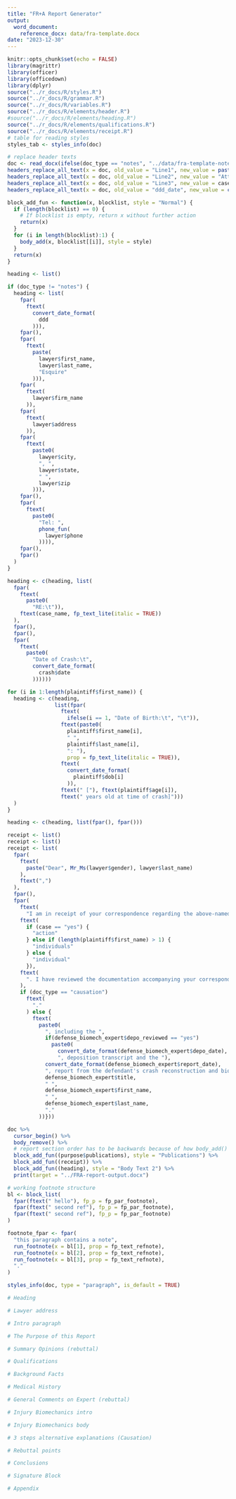 ```yaml
---
title: "FR+A Report Generator"
output: 
  word_document:
    reference_docx: data/fra-template.docx
date: "2023-12-30"
---
```


```r
knitr::opts_chunk$set(echo = FALSE)
library(magrittr)
library(officer)
library(officedown)
library(dplyr)
source("../r_docs/R/styles.R")
source("../r_docs/R/grammar.R")
source("../r_docs/R/variables.R")
source("../r_docs/R/elements/header.R")
#source("../r_docs/R/elements/heading.R")
source("../r_docs/R/elements/qualifications.R")
source("../r_docs/R/elements/receipt.R")
# table for reading styles
styles_tab <- styles_info(doc)
```

```r
# replace header texts
doc <- read_docx(ifelse(doc_type == "notes", "../data/fra-template-notes.dotx", "../data/fra-template-caus-rebut.dotx"))
headers_replace_all_text(x = doc, old_value = "Line1", new_value = paste0(lawyer$first_name, " ", lawyer$last_name, ", Esquire"), warn = FALSE)
headers_replace_all_text(x = doc, old_value = "Line2", new_value = "Attorney at Law", warn = FALSE)
headers_replace_all_text(x = doc, old_value = "Line3", new_value = case_name, warn = FALSE)
headers_replace_all_text(x = doc, old_value = "ddd_date", new_value = convert_date_format(ddd), warn = FALSE)
```


```r
block_add_fun <- function(x, blocklist, style = "Normal") {
  if (length(blocklist) == 0) {
    # If blocklist is empty, return x without further action
    return(x)
  }
  for (i in length(blocklist):1) {
    body_add(x, blocklist[[i]], style = style)
  }
  return(x)
}
```

```r
heading <- list()

if (doc_type != "notes") {
  heading <- list(
    fpar(
      ftext(
        convert_date_format(
          ddd
        ))),
    fpar(),
    fpar(
      ftext(
        paste(
          lawyer$first_name, 
          lawyer$last_name, 
          "Esquire"
        ))),
    fpar(
      ftext(
        lawyer$firm_name
      )),
    fpar(
      ftext(
        lawyer$address
      )),
    fpar(
      ftext(
        paste0(
          lawyer$city,
          ", ",
          lawyer$state,
          " ",
          lawyer$zip
        ))),
    fpar(),
    fpar(
      ftext(
        paste0(
          "Tel: ",
          phone_fun(
            lawyer$phone
          )))),
    fpar(),
    fpar()
  )
}

heading <- c(heading, list(
  fpar(
    ftext(
      paste0(
        "RE:\t")),
    ftext(case_name, fp_text_lite(italic = TRUE))
  ),
  fpar(),
  fpar(),
  fpar(
    ftext(
      paste0(
        "Date of Crash:\t", 
        convert_date_format(
          crash$date
        ))))))

for (i in 1:length(plaintiff$first_name)) {
  heading <- c(heading,
               list(fpar(
                 ftext(
                   ifelse(i == 1, "Date of Birth:\t", "\t")),
                 ftext(paste0(
                   plaintiff$first_name[i],
                   " ",
                   plaintiff$last_name[i],
                   ": "),
                   prop = fp_text_lite(italic = TRUE)),
                 ftext(
                   convert_date_format(
                     plaintiff$dob[i]
                   )), 
                 ftext(" ["), ftext(plaintiff$age[i]), 
                 ftext(" years old at time of crash]")))
  )
}

heading <- c(heading, list(fpar(), fpar()))
```

```r
receipt <- list()
receipt <- list()
receipt <- list(
  fpar(
    ftext(
      paste("Dear", Mr_Ms(lawyer$gender), lawyer$last_name)
    ),
    ftext(",")
  ),
  fpar(),
  fpar(
    ftext(
      "I am in receipt of your correspondence regarding the above-named "),
    ftext(
      if (case == "yes") {
        "action"
      } else if (length(plaintiff$first_name) > 1) {
        "individuals"
      } else {
        "individual"
      }),
    ftext(
      ". I have reviewed the documentation accompanying your correspondence including medical records, information regarding the subject crash, litigation documents, and other materials"
    ),
    if (doc_type == "causation")
      ftext(
        "."
      ) else {
        ftext(
          paste0(
            ", including the ",
            if(defense_biomech_expert$depo_reviewed == "yes")
              paste0(
                convert_date_format(defense_biomech_expert$depo_date), 
                ", deposition transcript and the "),
            convert_date_format(defense_biomech_expert$report_date), 
            ", report from the defendant's crash reconstruction and biomechanical expert, ",
            defense_biomech_expert$title,
            " ",
            defense_biomech_expert$first_name,
            " ",
            defense_biomech_expert$last_name,
            "."
          ))}))
```



```r
doc %>%
  cursor_begin() %>% 
  body_remove() %>%
  # report section order has to be backwards because of how body_add() function works
  block_add_fun((purpose$publications), style = "Publications") %>%
  block_add_fun((receipt)) %>%
  block_add_fun((heading), style = "Body Text 2") %>%
  print(target = "../FRA-report-output.docx")
```



```r
# working footnote structure
bl <- block_list(
  fpar(ftext(" hello"), fp_p = fp_par_footnote), 
  fpar(ftext(" second ref"), fp_p = fp_par_footnote),
  fpar(ftext(" second ref"), fp_p = fp_par_footnote)
)

footnote_fpar <- fpar(
  "this paragraph contains a note",
  run_footnote(x = bl[1], prop = fp_text_refnote),
  run_footnote(x = bl[2], prop = fp_text_refnote),
  run_footnote(x = bl[3], prop = fp_text_refnote),
  "."
)

styles_info(doc, type = "paragraph", is_default = TRUE)
```

```r
# Heading

# Lawyer address

# Intro paragraph

# The Purpose of this Report

# Summary Opinions (rebuttal)

# Qualifications

# Background Facts

# Medical History

# General Comments on Expert (rebuttal)

# Injury Biomechanics intro

# Injury Biomechanics body

# 3 steps alternative explanations (Causation)

# Rebuttal points

# Conclusions

# Signature Block

# Appendix

```